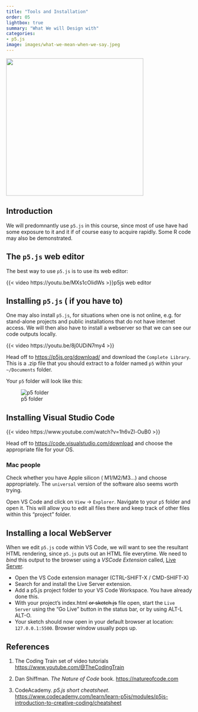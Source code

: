```yaml
---
title: "Tools and Installation"
order: 05
lightbox: true
summary: "What We will Design with"
categories:
- p5.js
image: images/what-we-mean-when-we-say.jpeg
---
```


![](featured.jpg){fig-align="center" width="371"}

## Introduction

We will predomnantly use `p5.js` in this course, since most of use have had some exposure to it and it if of course easy to acquire rapidly. Some R code may also be demonstrated. 

## The `p5.js` web editor

The best way to use `p5.js` is to use its web editor:

{{< video https://youtu.be/MXs1cOlidWs >}}<a>p5js web editor</a>

## Installing `p5.js` ( if you have to)

One may also install `p5.js`, for situations when one is not online, e.g. for stand-alone projects and public installations that do not have internet access. We will then also have to install a webserver so that we can see our code outputs locally.

{{< video https://youtu.be/8j0UDiN7my4 >}}

Head off to <https://p5js.org/download/> and download the `Complete Library`. This is a .zip file that you should extract to a folder named `p5` within your `~/Documents` folder.

Your `p5` folder will look like this:

![p5 folder](../../../../../materials/images/p5js_installation.png){#fig-p5js-installation}

## Installing Visual Studio Code

{{< video https://www.youtube.com/watch?v=1h6vZl-OuB0 >}}

Head off to <https://code.visualstudio.com/download> and choose the appropriate file for your OS. 

::: callout-note
### Mac people

Check whether you have Apple silicon ( M1/M2/M3...) and choose appropriately. The `universal` version of the software also seems worth trying. 
:::

Open VS Code and click on `View` -> `Explorer`. Navigate to your `p5` folder and open it. This will allow you to edit all files there and keep track of other files within this "project" folder. 

## Installing a local WebServer

When we edit `p5.js` code within VS Code, we will want to see the resultant HTML rendering, since `p5.js` puts out an HTML file everytime. We need to *bind* this output to the browser using a *VSCode Extension* called, [Live Server](https://github.com/processing/p5.js/wiki/Local-server).

  - Open the VS Code extension manager (CTRL-SHIFT-X / CMD-SHIFT-X)
 - Search for and install the Live Server extension.\
 - Add a p5.js project folder to your VS Code Workspace. You have already done this.
 - With your project's index.html ~~or sketch.js~~ file open, start the `Live Server` using the "Go Live" button in the status bar, or by using ALT-L ALT-O.
 - Your sketch should now open in your default browser at location: `127.0.0.1:5500`. Browser window usually pops up.


## References

1. The Coding Train set of video tutorials <u><https://www.youtube.com/@TheCodingTrain></u>

1. Dan Shiffman. *The Nature of Code* book. <u><https://natureofcode.com></u>

1. CodeAcademy. *p5.js short cheatsheet*. <https://www.codecademy.com/learn/learn-p5js/modules/p5js-introduction-to-creative-coding/cheatsheet>



